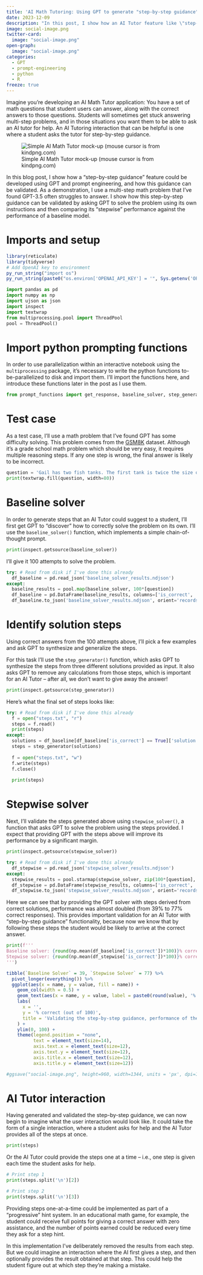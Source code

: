 ```yaml
---
title: 'AI Math Tutoring: Using GPT to generate "step-by-step guidance"'
date: 2023-12-09
description: "In this post, I show how an AI Tutor feature like \"step-by-step guidance\" can be built to help students on multi-step math problems, and how this guidance can be validated."
image: social-image.png
twitter-card:
  image: "social-image.png"
open-graph:
  image: "social-image.png"
categories:
  - GPT
  - prompt-engineering
  - python
  - R
freeze: true
---
```


Imagine you're developing an AI Math Tutor application: You have a set of math questions that student users can answer, along with the correct answers to those questions. Students will sometimes get stuck answering multi-step problems, and in those situations you want them to be able to ask an AI tutor for help. An AI Tutoring interaction that can be helpful is one where a student asks the tutor for step-by-step guidance.

![Simple AI Math Tutor mock-up (mouse cursor is from kindpng.com)](mockup.png)

In this blog post, I show how a "step-by-step guidance" feature could be developed using GPT and prompt engineering, and how this guidance can be validated. As a demonstration, I use a multi-step math problem that I've found GPT-3.5 often struggles to answer. I show how this step-by-step guidance can be validated by asking GPT to solve the problem using its own instructions and then comparing its "stepwise" performance against the performance of a baseline model.

# Imports and setup

```r
library(reticulate)
library(tidyverse)
# Add OpenAI key to environment
py_run_string("import os")
py_run_string(paste0("os.environ['OPENAI_API_KEY'] = '", Sys.getenv('OPENAI_API_KEY'), "'"))
```

```python
import pandas as pd
import numpy as np
import ujson as json
import inspect
import textwrap
from multiprocessing.pool import ThreadPool
pool = ThreadPool()
```

# Import python prompting functions

In order to use parallelization within an interactive notebook using the `multiprocessing` package, it's necessary to write the python functions to-be-parallelized to disk and import them. I'll import the functions here, and introduce these functions later in the post as I use them.

```python
from prompt_functions import get_response, baseline_solver, step_generator, stepwise_solver
```

# Test case

As a test case, I'll use a math problem that I've found GPT has some difficulty solving. This problem comes from the [GSM8K](https://github.com/openai/grade-school-math) dataset. Although it's a grade school math problem which should be very easy, it requires multiple reasoning steps. If any one step is wrong, the final answer is likely to be incorrect.

```python
question = 'Gail has two fish tanks. The first tank is twice the size of the second tank. There are 48 gallons of water in the first tank. She follows the rule of one gallon of water per inch of fish. If she keeps two-inch fish in the second tank and three-inch fish in the first tank, how many more fish would Gail have in the first tank than the second tank if one of the first tank fish eats another?'
print(textwrap.fill(question, width=80))
```

# Baseline solver

In order to generate steps that an AI Tutor could suggest to a student, I'll first get GPT to "discover" how to correctly solve the problem on its own. I'll use the `baseline_solver()` function, which implements a simple chain-of-thought prompt.

```python
print(inspect.getsource(baseline_solver))
```

I'll give it 100 attempts to solve the problem.

```python
try: # Read from disk if I've done this already
  df_baseline = pd.read_json('baseline_solver_results.ndjson')
except:
  baseline_results = pool.map(baseline_solver, 100*[question])
  df_baseline = pd.DataFrame(baseline_results, columns=['is_correct', 'solution', 'question', 'answer'])
  df_baseline.to_json('baseline_solver_results.ndjson', orient='records')
```

# Identify solution steps

Using correct answers from the 100 attempts above, I'll pick a few examples and ask GPT to synthesize and generalize the steps. 

For this task I'll use the `step_generator()` function, which asks GPT to synthesize the steps from three different solutions provided as input. It also asks GPT to remove any calculations from those steps, which is important for an AI Tutor -- after all, we don't want to give away the answer!

```python
print(inspect.getsource(step_generator))
```
Here's what the final set of steps looks like:

```python
try: # Read from disk if I've done this already
  f = open("steps.txt", "r")
  steps = f.read()
  print(steps)
except:
  solutions = df_baseline[df_baseline['is_correct'] == True]['solution'].values[0:3]
  steps = step_generator(solutions)
  
  f = open("steps.txt", "w")
  f.write(steps)
  f.close()
  
  print(steps)
```

# Stepwise solver

Next, I'll validate the steps generated above using `stepwise_solver()`, a function that asks GPT to solve the problem using the steps provided. I expect that providing GPT with the steps above will improve its performance by a significant margin.

```python
print(inspect.getsource(stepwise_solver))
```

```python
try: # Read from disk if I've done this already
  df_stepwise = pd.read_json('stepwise_solver_results.ndjson')
except:
  stepwise_results = pool.starmap(stepwise_solver, zip(100*[question], 100*[steps]))
  df_stepwise = pd.DataFrame(stepwise_results, columns=['is_correct', 'solution', 'question', 'steps', 'answer'])
  df_stepwise.to_json('stepwise_solver_results.ndjson', orient='records')
```

Here we can see that by providing the GPT solver with steps derived from correct solutions, performance was almost doubled (from 39% to 77% correct responses). This provides important validation for an AI Tutor with "step-by-step guidance" functionality, because now we know that by following these steps the student would be likely to arrive at the correct answer.

```python
print(f'''
Baseline solver: {round(np.mean(df_baseline['is_correct'])*100)}% correct
Stepwise solver: {round(np.mean(df_stepwise['is_correct'])*100)}% correct
''')
```


```r
tibble(`Baseline Solver` = 39, `Stepwise Solver` = 77) %>% 
  pivot_longer(everything()) %>%
  ggplot(aes(x = name, y = value, fill = name)) + 
    geom_col(width = 0.5) + 
    geom_text(aes(x = name, y = value, label = paste0(round(value), '%')), vjust=-0.5) +
    labs(
      x = '',
      y = '% correct (out of 100)',
      title = 'Validating the step-by-step guidance, performance of the\nStepwise Solver was roughly double the Baseline Solver.'
    ) +
    ylim(0, 100) +
    theme(legend.position = "none",
          text = element_text(size=14),
          axis.text.x = element_text(size=12),
          axis.text.y = element_text(size=12),  
          axis.title.x = element_text(size=12),
          axis.title.y = element_text(size=12))
```

```r
#ggsave("social-image.png", height=960, width=1344, units = 'px', dpi=150)
```

# AI Tutor interaction

Having generated and validated the step-by-step guidance, we can now begin to imagine what the user interaction would look like. It could take the form of a single interaction, where a student asks for help and the AI Tutor provides all of the steps at once.

```python
print(steps)
```

Or the AI Tutor could provide the steps one at a time -- i.e., one step is given each time the student asks for help.

```python
# Print step 1
print(steps.split('\n')[2])
```

```python
# Print step 2
print(steps.split('\n')[3])
```

Providing steps one-at-a-time could be implemented as part of a "progressive" hint system. In an educational math game, for example, the student could receive full points for giving a correct answer with zero assistance, and the number of points earned could be reduced every time they ask for a step hint.

In this implementation I've deliberately removed the results from each step. But we could imagine an interaction where the AI first gives a step, and then optionally provides the result obtained at that step. This could help the student figure out at which step they're making a mistake.

